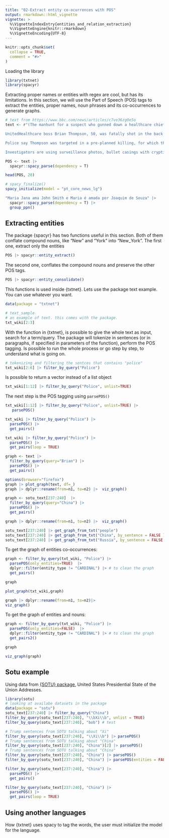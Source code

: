 ```yaml
---
title: "02-Extract entity co-ocurrences with POS"
output: rmarkdown::html_vignette
vignette: >
  %\VignetteIndexEntry{entities_and_relation_extraction}
  %\VignetteEngine{knitr::rmarkdown}
  %\VignetteEncoding{UTF-8}
---
```


```r
knitr::opts_chunk$set(
  collapse = TRUE,
  comment = "#>"
)
```
Loading the library

```r
library(txtnet)
library(spacyr)
```

Extracting proper names or entities with regex are cool, but has its limitations. 
In this section, we will use the Part of Speech (POS) tags to extract the entities, proper names, noun phrases and its co-occurrences to generate graphs.


```r
# text from https://www.bbc.com/news/articles/c7ve36zg0e5o
text <- r"(The manhunt for a suspect who gunned down a healthcare chief executive in New York is now in its third day, with police chasing several different leads.

UnitedHealthcare boss Brian Thompson, 50, was fatally shot in the back on Wednesday morning outside the Hilton hotel in Midtown Manhattan.

Police say Thompson was targeted in a pre-planned killing, for which they do not yet have a motive.

Investigators are using surveillance photos, bullet casings with cryptic messages written on them, and the suspect's movements to track him down. They are also working with the FBI and authorities in other states as the search expands beyond New York.)"

POS <- text |>
  spacyr::spacy_parse(dependency = T)

head(POS, 20)
```
```r
# spacy_finalize()
spacy_initialize(model = "pt_core_news_lg")

"Maria Jana ama John Smith e Maria é amada por Joaquim de Souza" |>
  spacyr::spacy_parse(dependency = T) |>
  group_ppn()
```

## Extracting entities

The package {spacyr} has two functions useful in this section.
Both of them conflate compound nouns, like "New" and "York" into "New_York".
The first one, extract only the entities

```r
POS |> spacyr::entity_extract()
```

The second one, conflates the compound nouns and preserve the other POS tags.

```r
POS |> spacyr::entity_consolidate()
```

This functions is used inside {txtnet}.
Lets use the package text example. You can use whatever you want.

```r
data(package = "txtnet")

# text_sample 
# an example of text. this comes with the package.
txt_wiki[2:3]
```

With the function in {txtnet}, is possible to give the whole text as input, search for a term/query. The package will tokenize in sentences (or in paragraphs, if specified in parameters of the function), perform the POS tagging. Is possible to run the whole process or go step by step, to understand what is going on. 

```r
# tokenizing and filtering the sentces that contains "police"
txt_wiki[2:6] |> filter_by_query("Police")
```

Is possible to return a vector instead of a list object

```r
txt_wiki[1:12] |> filter_by_query("Police", unlist=TRUE)
```

The next step is the POS tagging using `parsePOS()`

```r
txt_wiki[1:12] |> filter_by_query("Police", unlist=TRUE) |>
   parsePOS() 
```



```r
txt_wiki |> filter_by_query("Police") |> 
  parsePOS() |>
  get_pairs()

txt_wiki |> filter_by_query("Police") |> 
  parsePOS() |>
  get_pairs(loop = TRUE)
```



```r
graph <- text |> 
  filter_by_query(query="Brian") |> 
  parsePOS() |> 
  get_pairs()

options(browser="firefox")
graph |> plot_graph(text, df=_)
graph |> dplyr::rename(from=n1, to=n2) |>  viz_graph() 
```
```r
graph <- sotu_text[237:240]  |> 
  filter_by_query(query="China") |> 
  parsePOS() |> 
  get_pairs()

graph |> dplyr::rename(from=n1, to=n2) |>  viz_graph() 
```
```r
sotu_text[237:240] |> get_graph_from_txt("people")
sotu_text[237:240] |> get_graph_from_txt("China", by_sentence = FALSE )
sotu_text[237:240] |> get_graph_from_txt("Russia", by_sentence = FALSE )
```

To get the graph of entities co-occurrences:

```r
graph <- filter_by_query(txt_wiki, "Police") |> 
  parsePOS(only_entities=TRUE)  |> 
  dplyr::filter(entity_type != "CARDINAL") |> # to clean the graph
  get_pairs()

graph
```

```r
plot_graph(txt_wiki,graph)
```

```r
graph |> dplyr::rename(from=n1, to=n2)|>
viz_graph()
```

To get the graph of entities and nouns:

```r
graph <- filter_by_query(txt_wiki, "Police") |> 
  parsePOS(only_entities=FALSE)  |> 
  dplyr::filter(entity_type != "CARDINAL") |> # to clean the graph
  get_pairs2()

graph
```

```r
viz_graph(graph)
```



## Sotu example

Using data from [{SOTU} package](https://cran.r-project.org/web/packages/sotu/index.html),  United States Presidential State of the Union Addresses.

```r
library(sotu)
# looking at availabe datasets in the package
data(package = "sotu")
sotu_text[237:240] |> filter_by_query("China")
filter_by_query(sotu_text[237:240], "\\bXi\\b", unlist = TRUE)
filter_by_query(sotu_text[237:240], "bob") # test

# Trump sentences from SOTU talking about "Xi"
filter_by_query(sotu_text[237:240], "\\Xi\\b") |> parsePOS()               
# Trump sentences from SOTU talking about "China"                          
filter_by_query(sotu_text[237:240], "China")[2] |> parsePOS()              
# Trump sentences from SOTU talking about "China"                          
filter_by_query(sotu_text[237:240], "China") |> parsePOS()                 
filter_by_query(sotu_text[237:240], "China") |> parsePOS(entities = FALSE) 

filter_by_query(sotu_text[237:240], "China") |> 
  parsePOS() |>                                 
  get_pairs()

filter_by_query(sotu_text[237:240], "China") |> 
  parsePOS() |>                                 
  get_pairs(loop = TRUE)                        

```

## Using another languages

How {txtnet} uses spacy to tag the words, the user must initialize the model for the language.


